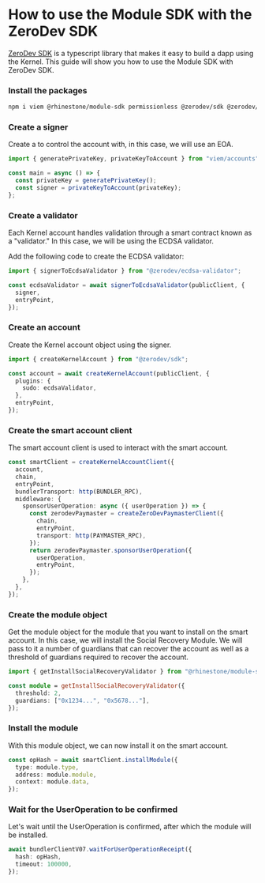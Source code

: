 
# How to use the Module SDK with the ZeroDev SDK

[ZeroDev SDK](https://docs.zerodev.app/sdk/intro) is a typescript library that makes it easy to build a dapp using the Kernel. This guide will show you how to use the Module SDK with ZeroDev SDK.

<Steps>

### Install the packages

```sh npm2yarn
npm i viem @rhinestone/module-sdk permissionless @zerodev/sdk @zerodev/ecdsa-validator
```

### Create a signer

Create a to control the account with, in this case, we will use an EOA.

```typescript copy
import { generatePrivateKey, privateKeyToAccount } from "viem/accounts";

const main = async () => {
  const privateKey = generatePrivateKey();
  const signer = privateKeyToAccount(privateKey);
};
```

### Create a validator

Each Kernel account handles validation through a smart contract known as a "validator." In this case, we will be using the ECDSA validator.

Add the following code to create the ECDSA validator:

```typescript copy
import { signerToEcdsaValidator } from "@zerodev/ecdsa-validator";

const ecdsaValidator = await signerToEcdsaValidator(publicClient, {
  signer,
  entryPoint,
});
```

### Create an account

Create the Kernel account object using the signer.

```typescript copy
import { createKernelAccount } from "@zerodev/sdk";

const account = await createKernelAccount(publicClient, {
  plugins: {
    sudo: ecdsaValidator,
  },
  entryPoint,
});
```

### Create the smart account client

The smart account client is used to interact with the smart account.

```typescript copy
const smartClient = createKernelAccountClient({
  account,
  chain,
  entryPoint,
  bundlerTransport: http(BUNDLER_RPC),
  middleware: {
    sponsorUserOperation: async ({ userOperation }) => {
      const zerodevPaymaster = createZeroDevPaymasterClient({
        chain,
        entryPoint,
        transport: http(PAYMASTER_RPC),
      });
      return zerodevPaymaster.sponsorUserOperation({
        userOperation,
        entryPoint,
      });
    },
  },
});
```

### Create the module object

Get the module object for the module that you want to install on the smart account. In this case, we will install the Social Recovery Module. We will pass to it a number of guardians that can recover the account as well as a threshold of guardians required to recover the account.

```typescript copy
import { getInstallSocialRecoveryValidator } from "@rhinestone/module-sdk";

const module = getInstallSocialRecoveryValidator({
  threshold: 2,
  guardians: ["0x1234...", "0x5678..."],
});
```

### Install the module

With this module object, we can now install it on the smart account.

```typescript copy
const opHash = await smartClient.installModule({
  type: module.type,
  address: module.module,
  context: module.data,
});
```

### Wait for the UserOperation to be confirmed

Let's wait until the UserOperation is confirmed, after which the module will be installed.

```typescript copy
await bundlerClientV07.waitForUserOperationReceipt({
  hash: opHash,
  timeout: 100000,
});
```

</Steps>
